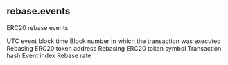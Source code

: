 ## rebase.events 
ERC20 rebase events


<ParamField path="blockchain">

</ParamField>
<ParamField path="block_time">
UTC event block time
</ParamField>
<ParamField path="block_number">
Block number in which the transaction was executed
</ParamField>
<ParamField path="token_address">
Rebasing ERC20 token address
</ParamField>
<ParamField path="token_symbol">
Rebasing ERC20 token symbol
</ParamField>
<ParamField path="tx_hash">
Transaction hash
</ParamField>
<ParamField path="evt_index">
Event index
</ParamField>
<ParamField path="rebase_rate">
Rebase rate
</ParamField>
